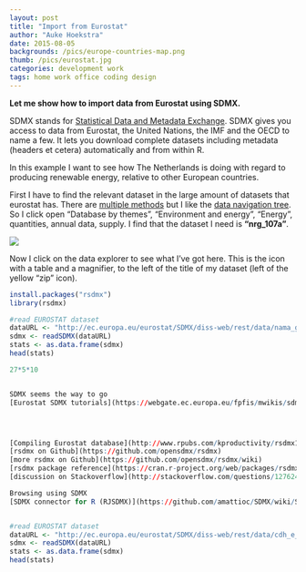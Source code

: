 ```yaml
---
layout: post
title: "Import from Eurostat"
author: "Auke Hoekstra"
date: 2015-08-05
backgrounds: /pics/europe-countries-map.png
thumb: /pics/eurostat.jpg
categories: development work
tags: home work office coding design
---
```


**Let me show how to import data from Eurostat using SDMX.**

SDMX stands for [Statistical Data and Metadata Exchange](https://en.wikipedia.org/wiki/SDMX). SDMX gives you access to data from Eurostat, the United Nations, the IMF and the OECD to name a few. It lets you download complete datasets including metadata (headers et cetera) automatically and from within R.

In this example I want to see how The Netherlands is doing with regard to producing renewable energy, relative to other European countries.

First I have to find the relevant dataset in the large amount of datasets that eurostat has. There are [multiple methods](http://ec.europa.eu/eurostat/web/sdmx-web-services/a-few-useful-points) but I like the [data navigation tree](http://ec.europa.eu/eurostat/data/database). So I click open "Database by themes", "Environment and energy", "Energy", quantities, annual data, supply. I find that the dataset I need is **"nrg_107a"**.

![](pics/eurostat-data-navigation-tree.png)

Now I click on the data explorer to see what I've got here. This is the icon with a table and a magnifier, to the left of the title of my dataset (left of the yellow "zip" icon).


```r



install.packages("rsdmx")
library(rsdmx)

#read EUROSTAT dataset
dataURL <- "http://ec.europa.eu/eurostat/SDMX/diss-web/rest/data/nama_gdp_c"
sdmx <- readSDMX(dataURL)
stats <- as.data.frame(sdmx)
head(stats)

27*5*10


SDMX seems the way to go
[Eurostat SDMX tutorials](https://webgate.ec.europa.eu/fpfis/mwikis/sdmx/index.php/Main_Page)




[Compiling Eurostat database](http://www.rpubs.com/kproductivity/rsdmx1)
[rsdmx on Github](https://github.com/opensdmx/rsdmx)
[more rsdmx on Github](https://github.com/opensdmx/rsdmx/wiki)
[rsdmx package reference](https://cran.r-project.org/web/packages/rsdmx/rsdmx.pdf)
[discussion on Stackoverflow](http://stackoverflow.com/questions/12762431/is-this-the-solution-to-get-data-from-eurostat-into-r)

Browsing using SDMX
[SDMX connector for R (RJSDMX)](https://github.com/amattioc/SDMX/wiki/SDMX-Connector-for-R-%28RJSDMX%29)


#read EUROSTAT dataset
dataURL <- "http://ec.europa.eu/eurostat/SDMX/diss-web/rest/data/cdh_e_fos/"
sdmx <- readSDMX(dataURL)
stats <- as.data.frame(sdmx)
head(stats)



```

